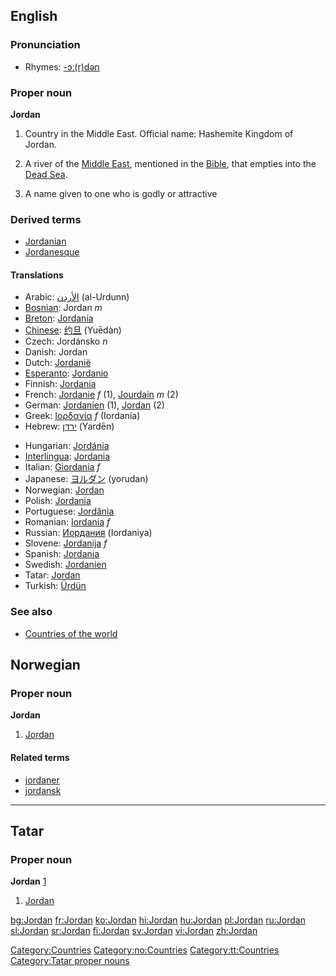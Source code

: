 ==English==

===Pronunciation===
*Rhymes: [[Rhymes:English:-ɔː(r)dən|-ɔː(r)dən]]

===Proper noun===
'''Jordan'''

# Country in the Middle East. Official name: Hashemite Kingdom of Jordan.
# {{rivers}} A river of the [[Middle East]], mentioned in the [[Bible]], that empties into the [[Dead Sea]].
# A name given to one who is godly or attractive

===Derived terms===
* [[Jordanian]]
* [[Jordanesque]]

====Translations====
{{top}}
*Arabic: [[الأردن]] (al-Urdunn)
*[[Bosnian]]: Jordan ''m''
*[[Breton]]: [[Jordania]]
*[[Chinese]]: [[约旦]] (Yuēdàn)
*Czech: Jordánsko ''n''
*Danish: Jordan
*Dutch: [[Jordanië]]
*[[Esperanto]]: [[Jordanio]]
*Finnish: [[Jordania]]
*French: [[Jordanie]] ''f'' (1), [[Jourdain]] ''m'' (2)
*German: [[Jordanien]] {{n}} (1), [[Jordan]] {{m}} (2)
*Greek: [[Ιορδανία]] ''f'' (Iordanía)
*Hebrew: [[ירדן]] (Yardēn)
{{mid}}
*Hungarian: [[Jordánia]]
*[[Interlingua]]: [[Jordania]]
*Italian: [[Giordania]] ''f''
*Japanese: [[ヨルダン]] (yorudan)
*Norwegian: [[#Norwegian|Jordan]]
*Polish: [[Jordania]]
*Portuguese: [[Jordânia]]
*Romanian: [[Iordania]] ''f''
*Russian: [[Иордания]] (Iordaniya)
*Slovene: [[Jordanija]] ''f''
*Spanish: [[Jordania]]
*Swedish: [[Jordanien]]
*Tatar: [[Jordan#Tatar|Jordan]]
*Turkish: [[Ürdün]]
{{bottom}}

===See also===
*[[Countries of the world]]

[[Category:Countries]]

==Norwegian==
===Proper noun===
[[Category:no:Countries]]
'''Jordan'''
#[[#English|Jordan]]
====Related terms====
*[[jordaner]]
*[[jordansk]]
----
==Tatar==
===Proper noun===
'''Jordan''' [http://www.azatliq.org/news/international/tb/archives/2005/01/06.asp]
#[[Jordan#English|Jordan]]

[[Category:tt:Countries]]
[[Category:Tatar proper nouns]]

[[bg:Jordan]]
[[fr:Jordan]]
[[ko:Jordan]]
[[hi:Jordan]]
[[hu:Jordan]]
[[pl:Jordan]]
[[ru:Jordan]]
[[sl:Jordan]]
[[sr:Jordan]]
[[fi:Jordan]]
[[sv:Jordan]]
[[vi:Jordan]]
[[zh:Jordan]]